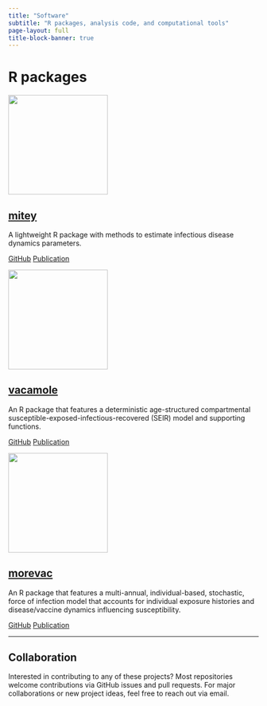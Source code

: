 ```yaml
---
title: "Software"
subtitle: "R packages, analysis code, and computational tools"
page-layout: full
title-block-banner: true
---
```


# R packages

::::::::::::::::::::::::::: grid
:::::::::: {.g-col-12 .g-col-md-6 .g-col-lg-4}
::::::::: {.card .h-100}
::: card-header
![](images/mitey_hex_superman.png){.card-img-top style="height: 200px; object-fit: contain; background-color: var(--bs-body-bg);"}
:::

::::::: {.card-body .d-flex .flex-column}
::: card-title
## [mitey](https://kylieainslie.github.io/mitey/)
:::

::: card-text
A lightweight R package with methods to estimate infectious disease dynamics parameters.
:::

:::: mt-auto
::: btn-group
[GitHub](https://github.com/kylieainslie/mitey){.btn .btn-primary .btn-sm} <!-- [Documentation](https://kylieainslie.github.io/mitey/){.btn .btn-outline-info .btn-sm} --> [Publication](https://papers.ssrn.com/sol3/papers.cfm?abstract_id=5184990){.btn .btn-outline-info .btn-sm}
:::
::::
:::::::
:::::::::
::::::::::

:::::::::: {.g-col-12 .g-col-md-6 .g-col-lg-4}
::::::::: {.card .h-100}
::: card-header
![](images/vacamole_hex.png){.card-img-top style="height: 200px; object-fit: contain; background-color: var(--bs-body-bg);"}
:::

::::::: {.card-body .d-flex .flex-column}
::: card-title
## [vacamole](https://kylieainslie.github.io/vacamole/)
:::

::: card-text
An R package that features a deterministic age-structured compartmental susceptible-exposed-infectious-recovered (SEIR) model and supporting functions.
:::

:::: mt-auto
::: btn-group
[GitHub](https://github.com/kylieainslie/vacamole){.btn .btn-primary .btn-sm} <!-- [Documentation](https://kylieainslie.github.io/vacamole/){.btn .btn-outline-info .btn-sm} --> [Publication](https://pmc.ncbi.nlm.nih.gov/articles/PMC9635025/){.btn .btn-outline-info .btn-sm}
:::
::::
:::::::
:::::::::
::::::::::

:::::::::: {.g-col-12 .g-col-md-6 .g-col-lg-4}
::::::::: {.card .h-100}
::: card-header
![](images/morevac_hex.png){.card-img-top style="height: 200px; object-fit: contain; background-color: var(--bs-body-bg);"}
:::

::::::: {.card-body .d-flex .flex-column}
::: card-title
## [morevac](https://github.com/kylieainslie/morevac?tab=readme-ov-file#modelling-repeat-vaccination-morevac)
:::

::: card-text
An R package that features a multi-annual, individual-based, stochastic, force of infection model that accounts for individual exposure histories and disease/vaccine dynamics influencing susceptibility.
:::

:::: mt-auto
::: btn-group
[GitHub](https://github.com/kylieainslie/morevac){.btn .btn-primary .btn-sm} <!-- [Documentation](https://kylieainslie.github.io/morevac/){.btn .btn-outline-info .btn-sm} --> [Publication](https://doi.org/10.1016/j.vaccine.2022.03.065){.btn .btn-outline-info .btn-sm}
:::
::::
:::::::
:::::::::
::::::::::
:::::::::::::::::::::::::::

<!-- ## Software Categories -->

<!-- ### **R Packages** -->

<!-- Published packages for infectious disease analysis, vaccine effectiveness studies, and statistical modeling methods. -->

<!-- ### **Analysis Pipelines**   -->

<!-- Reproducible analysis code accompanying research papers and collaborative projects. -->

<!-- ### **Modeling Tools** -->

<!-- Mathematical and agent-based models for infectious disease transmission and intervention evaluation. -->

<!-- ## Development Philosophy -->

<!-- All software is developed with principles of: -->

<!-- -   **Reproducible research** - Clear documentation and version control -->
<!-- -   **Open science** - Publicly available code and transparent methods -->
<!-- -   **User-friendly design** - Intuitive interfaces and comprehensive examples -->
<!-- -   **Rigorous testing** - Unit tests and validation against known results -->

<!-- ## Technical Stack -->

<!-- **Primary languages:** R, Stan (Bayesian modeling), Python   -->

<!-- **Tools:** Git/GitHub, Docker, R Markdown/Quarto, Shiny   -->

<!-- **Modeling frameworks:** Individual-based models, compartmental models, Bayesian inference -->

------------------------------------------------------------------------

## Collaboration

Interested in contributing to any of these projects? Most repositories welcome contributions via GitHub issues and pull requests. For major collaborations or new project ideas, feel free to reach out via email.
